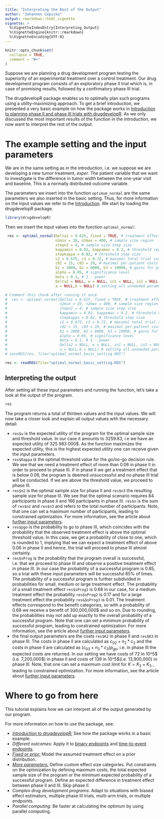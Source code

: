 ```yaml
---
title: "Interpreting the Rest of the Output"
author: "Johannes Cepicka"
output: rmarkdown::html_vignette
vignette: >
  %\VignetteIndexEntry{Interpreting_Output}
  %\VignetteEngine{knitr::rmarkdown}
  %\VignetteEncoding{UTF-8}
---
```


```r
knitr::opts_chunk$set(
  collapse = TRUE,
  comment = "#>"
)
```

Suppose we are planning a drug development program testing the superiority of an experimental treatment over a control treatment. Our drug development program consists of an exploratory phase II trial which is, in case of promising results, followed by a confirmatory phase III trial.

The drugdevelopR package enables us to optimally plan such programs using a utility-maximizing approach. To get a brief introduction, we presented a very basic example on how the package works in [Introduction to planning phase II and phase III trials with drugdevelopR](https://sterniii3.github.io/drugdevelopR/articles/introduction-to-drugdevelopR.html). As we only discussed the most important results of the function in the introduction, we now want to interpret the rest of the output.

# The example setting and the input parameters

We are in the same setting as in the introduction, i.e. we  suppose we are developing a new tumor treatment, *exper*. The patient variable that we want to investigate is the difference in tumor width between the one-year visit and baseline. This is a normally distributed outcome variable.

The parameters we insert into the function `optimum_normal` are the same parameters we also inserted in the basic setting. Thus, for more information on the input values we refer to the [Introduction](https://sterniii3.github.io/drugdevelopR/articles/introduction-to-drugdevelopR.html).
We start by loading the drugdevelopR package.

```r
library(drugdevelopR)
```

Then we insert the input values into the function `optimal_normal`:

```r
 res <- optimal_normal(Delta1 = 0.625, fixed = TRUE, # treatment effect
                       n2min = 20, n2max = 400, # sample size region
                       stepn2 = 4, # sample size step size
                       kappamin = 0.02, kappamax = 0.2, # threshold region
                       stepkappa = 0.02, # threshold step size
                       c2 = 0.675, c3 = 0.72, # maximal total trial costs
                       c02 = 15, c03 = 20, # maximal per-patient costs
                       b1 = 3000, b2 = 8000, b3 = 10000, # gains for patients
                       alpha = 0.05, # significance level
                       beta = 0.1, # 1 - power
                       Delta2 = NULL, w = NULL, in1 = NULL, in2 = NULL, 
                       a = NULL,b = NULL) # setting all unneeded parameters to NULL
```

```r
# Comment this chunk after running it once
#  res <- optimal_normal(Delta1 = 0.625, fixed = TRUE, # treatment effect
#                        n2min = 20, n2max = 400, # sample size region
#                        stepn2 = 4, # sample size step size
#                        kappamin = 0.02, kappamax = 0.2, # threshold region
#                        stepkappa = 0.02, # threshold step size
#                        c2 = 0.675, c3 = 0.72, # maximal total trial costs
#                        c02 = 15, c03 = 20, # maximal per-patient costs
#                        b1 = 3000, b2 = 8000, b3 = 10000, # gains for patients
#                        alpha = 0.05, # significance level
#                        beta = 0.1, # 1 - power
#                        Delta2 = NULL, w = NULL, in1 = NULL, in2 = NULL, 
#                        a = NULL,b = NULL) # setting all unneeded parameters to NULL
# saveRDS(res, file="optimal_normal_basic_setting.RDS")
```
```r
res <- readRDS(file="optimal_normal_basic_setting.RDS")
```

## Interpreting the output

After setting all these input parameters and running the function, let's take a look at the output of the program.

```r
res
```

The program returns a total of thirteen values and the input values. We will now take a closer look and explain all output values with the necessary detail:

* `res$u` is the expected utility of the program for the optimal sample size and threshold value. In our case it amounts to 3259.83, i.e we have an expected utility of 325 983 000\$. As the function maximizes the expected utility, this is the highest expected utility one can receive given the input parameters.
* `res$Kappa` is the optimal threshold value for the go/no-go decision rule. We see that we need a treatment effect of more than 0.06 in phase II in order to proceed to phase III. If in phase II we get a treatment effect that is below 0.06, the program is deemed unsuccessful and no phase III trial will be conducted. If we are above the threshold value, we proceed to phase III.
* `res$n2` is the optimal sample size for phase II and `res$n3` the resulting sample size for phase III. We see that the optimal scenario requires 84 participants in phase II and 166 participants in phase III. `res$n` is the sum of `res$n2` and 
`res$n3` and refers to the total number of participants. Note, that one can set a maximum number of participants, leading to constrained optimization. For more information, see the article about [further input parameters](https://sterniii3.github.io/drugdevelopR/articles/More_Parameters.html).
* `res$pgo` is the probability to go to phase III, which coincides with the probability that the observed treatment effect is above the optimal threshold value. In this case, we get a probability of close to one, which is rounded to 1, implying that we can expect a treatment effect of above 0.06 in phase II and hence, the trial will proceed to phase III almost certainly.
* `res$sProg` is the probability that the program overall is successful, i.e. that we proceed to phase III and observe a positive treatment effect in phase III. In our case the probability of a successful program is 0.85, so a trial with these input parameters will be successful 85\% of times. The probability of a successful program is further subdivided in probabilities for small, medium or large treatment effect. The probability of a small treatment effect `res$sProg1` is 0.68 in our case, for a medium treatment effect the probability `res$sProg2` is 0.17 and for a large treatment effect the probability `res&$sProg3` is 0.01. The treatment effects correspond to the benefit categories, so with a probability of 0.68 we receive a benefit of 300,000,000\$ and so on. Due to rounding, the probabilities may not add up exactly to the overall probability of a successful program. Note that one can set a minimum probability of successful program, leading to constrained optimization. For more information, see the article about [further input parameters](https://sterniii3.github.io/drugdevelopR/articles/More_Parameters.html).
* the final output parameters are the costs `res$K2` in phase II and `res$K3` in phase III. The costs in phase II are calculated as $c_{02} + n_2*c_2$ and the costs in phase II are calculated as $(c_{03} + n_3*c_3)p_{go}$, i.e. in phase III the expected costs are returned. In our setting we have costs of 72 in 10^5\$ (i.e. 7,200,000\$) in phase II and costs of 139 in 10^5\$(i.e. 13,900,000\) in phase III. Note, that one can set a maximum cost limit for $K=K_2+K_3$ , leading to constrained optimization. For more information, see the article about [further input parameters](https://sterniii3.github.io/drugdevelopR/articles/More_Parameters.html).


# Where to go from here
This tutorial explains how we can interpret all of the output generated by our program.

For more information on how to use the package, see:

* [*Introduction to drugdevelopR:*](https://sterniii3.github.io/drugdevelopR/articles/introduction-to-drugdevelopR.html) See how the package works in a basic example.
* *Different outcomes:* Apply it to [binary endpoints](https://sterniii3.github.io/drugdevelopR/articles/Binary_distributed_outcomes.html) and [time-to-event endpoints](https://sterniii3.github.io/drugdevelopR/articles/Time-to-event_outcomes.html).
* [*Fixed or prior:*](https://sterniii3.github.io/drugdevelopR/articles/Fixed_and_prior_distributions.html) Model the assumed treatment effect on a prior distribution.
* [*More parameters:*](https://sterniii3.github.io/drugdevelopR/articles/More_Parameters.html) Define custom effect size categories. Put constraints on the optimization by defining maximum costs, the total expected sample size of the program or the minimum expected probability of a successful program. Define an expected difference in treatment effect between phase II and III. Skip phase II.
* *Complex drug development programs:* Adapt to situations with biased effect estimators, multiple phase III trials, multi-arm trials, or multiple endpoints.
* *Parallel computing:* Be faster at calculating the optimum by using parallel computing.
